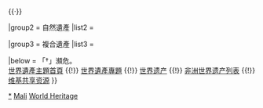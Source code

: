 {{Navbox
|name  = 马里世界遗产
|title = {{MLI}}[[世界遗产]]
|state = autocollapse
|image = {{location map+ |Mali |caption= |places=
<!-- 文化遺產 /-->
             {{location map~ |Mali |label=116 |position= |link=杰内 |mark=Blue 0080ff pog.svg 
                |lat_deg=15 |lat_min=54 |lat_sec=23.004 |lat_dir=N
                |lon_deg=4 |lon_min=33 |lon_sec=18 |lon_dir=W
             }}
             {{location map~ |Mali |label=119 |position= |link=廷巴克图 |mark=Blue 0080ff pog.svg 
                |lat_deg=16 |lat_min=46 |lat_sec=24 |lat_dir=N
                |lon_deg=2 |lon_min=59 |lon_sec=58 |lon_dir=W
             }}
             {{location map~ |Mali |label=1139 |position=right |link=阿斯基亚陵 |mark=Blue 0080ff pog.svg 
                |lat_deg=16 |lat_min=17 |lat_sec=23.28 |lat_dir=N
                |lon_deg=0 |lon_min=2 |lon_sec=40.416 |lon_dir=W
             }}
<!-- 複合遺產 /-->
             {{location map~ |Mali |label=516 |position= |link=邦贾加拉悬崖 |mark=Yellow ffff00 pog.svg 
                |lat_deg=14 |lat_min=19 |lat_sec=59.988 |lat_dir=N
                |lon_deg=3 |lon_min=25 |lon_sec=0.012 |lon_dir=W
             }}
         }}

|basestyle  = background:#D1E5F2;
|titlestyle = background-color: #B5D8EF
|belowstyle = font-size:85%;

|group1 = 文化遺產
|list1  = <div>
{{nowrap|{{colortext|116|c=blue}}：[[杰内|杰内古城]]}}{{·}}
{{nowrap|{{colortext|119|c=blue}}{{smallsup|†}}：[[通布图|廷巴克图]]}}{{·}}
{{nowrap|{{colortext|1139|c=blue}}{{smallsup|†}}：[[阿斯基亚陵]]}}
</div>

|group2 = 自然遺產
|list2  =

|group3 = 複合遺產
|list3  = <div>
{{nowrap|{{colortext|516|c=gold}}：[[邦贾加拉悬崖|邦贾加拉悬崖(多贡斯土地)]]}}{{nowrap|（共2處）}}
</div>

|below = 「†」瀕危。<br/>[[Portal:世界遗产|世界遺產主題首頁]] {{!}} [[WikiProject:世界遗产|世界遺產專題]] {{!}} [[世界遗产]] {{!}} [[非洲世界遗产列表]] {{!}} [[:Commons:Category:World Heritage Sites in Mali|维基共享资源]]
}}<noinclude>
{{collapsible option}}
[[Category:马里世界遗产|*]]
[[Category:非洲世界遺產模板|Mali]]
[[Category:馬利模板|World Heritage]]
</noinclude>